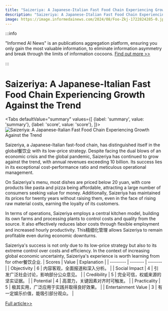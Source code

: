 ```yaml
---
title: "Saizeriya: A Japanese-Italian Fast Food Chain Experiencing Growth Against the Trend"
description: "Saizeriya: A Japanese-Italian Fast Food Chain Experiencing Growth Against the Trend"
image: https://image.informedainews.com/2024/08/Foo-Zkj-1722824285-0.jpg
---
```



:::info

"Informed AI News" is an publications aggregation platform, ensuring you only gain the most valuable information, to eliminate information asymmetry and break through the limits of information cocoons.  [Find out more >>](/)

:::

# Saizeriya: A Japanese-Italian Fast Food Chain Experiencing Growth Against the Trend


<Tabs
	defaultValue="summary"
	values={[
	{label: 'summary', value: 'summary'},
	{label: 'score', value: 'score'},
]}>
<TabItem value="summary">
<img
  src="https://image.informedainews.com/2024/08/Foo-Zkj-1722824285-0.jpg"
  alt="Saizeriya: A Japanese-Italian Fast Food Chain Experiencing Growth Against the Trend"
/>



Saizeriya, a Japanese-Italian fast-food chain, has distinguished itself in the global餐饮业 with its low-price strategy. Despite facing the dual blows of an economic crisis and the global pandemic, Saizeriya has continued to grow against the trend, with annual revenues exceeding 10 billion. Its success lies in its exceptional cost-performance ratio and meticulous operational management.

On Saizeriya's menu, most dishes are priced below 20 yuan, with core products like pasta and pizza being affordable, attracting a large number of consumers seeking value for money. Additionally, Saizeriya has maintained its prices for twenty years without raising them, even in the face of rising raw material costs, earning the loyalty of its customers.

In terms of operations, Saizeriya employs a central kitchen model, building its own farms and processing plants to control costs and quality from the source. It also effectively reduces labor costs through flexible employment and increased hourly productivity. This精细化管理 allows Saizeriya to remain profitable even during economic downturns.

Saizeriya's success is not only due to its low-price strategy but also to its extreme control over costs and efficiency. In the context of increasing global economic uncertainty, Saizeriya's experience is worth learning from for other餐饮企业.
</TabItem>
<TabItem value="score">
	| Scores     | Value   | Explanation |
	| -------- | ------- | ------- |
	| Objectivity  | 6    | 内容客观，全面报道和深入分析。    |
	| Social Impact | 4     | 引发广泛社会讨论，影响部分公众意见。    |
	| Credibility    | 5    | 完全可信，权威来源的坚实证据。    |
	| Potential    | 4    | 高潜力，关键因素对齐时可触发。    |
	| Practicality    | 5    | 极其实用，广泛应用于实践并取得良好效果。    |
	| Entertainment Value    | 3    | 有一定娱乐价值，能吸引部分观众。    |
</TabItem>
</Tabs>

[Full article>>](https://www.36kr.com/p/2890468569864839)
